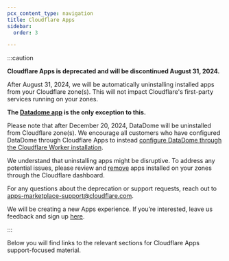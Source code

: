 ```yaml
---
pcx_content_type: navigation
title: Cloudflare Apps
sidebar:
  order: 3

---
```



:::caution


**Cloudflare Apps is deprecated and will be discontinued August 31, 2024.**

After August 31, 2024, we will be automatically uninstalling installed apps from your Cloudflare zone(s). This will not impact Cloudflare's first-party services running on your zones.

**The [Datadome app](https://datadome.co/) is the only exception to this.**

Please note that after December 20, 2024, DataDome will be uninstalled from Cloudflare zone(s). We encourage all customers who have configured DataDome through Cloudflare Apps to instead [configure DataDome through the Cloudflare Worker installation](https://docs.datadome.co/docs/cloudflare-worker).

We understand that uninstalling apps might be disruptive. To address any potential issues, please review and [remove](/support/more-dashboard-apps/cloudflare-apps/removing-cloudflare-apps/) apps installed on your zones through the Cloudflare dashboard.

For any questions about the deprecation or support requests, reach out to apps-marketplace-support@cloudflare.com.

We will be creating a new Apps experience. If you’re interested, leave us feedback and sign up [here](https://forms.gle/sHxVMoQzZpTtuJak9).


:::

Below you will find links to the relevant sections for Cloudflare Apps support-focused material.

<DirectoryListing />
